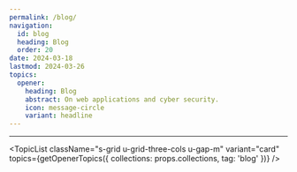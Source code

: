 ```yaml
---
permalink: /blog/
navigation:
  id: blog
  heading: Blog
  order: 20
date: 2024-03-18
lastmod: 2024-03-26
topics:
  opener:
    heading: Blog
    abstract: On web applications and cyber security.
    icon: message-circle
    variant: headline
---
```



<div className="s-popout">
  <Topic variant="headline" topic={props.topics.opener} />
</div>

---

<TopicList
  className="s-grid u-grid-three-cols u-gap-m"
  variant="card"
  topics={getOpenerTopics({ collections: props.collections, tag: 'blog' })}
/>
